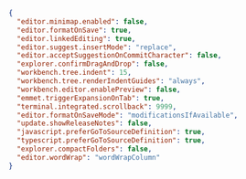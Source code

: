 ```json
{
  "editor.minimap.enabled": false,
  "editor.formatOnSave": true,
  "editor.linkedEditing": true,
  "editor.suggest.insertMode": "replace",
  "editor.acceptSuggestionOnCommitCharacter": false,
  "explorer.confirmDragAndDrop": false,
  "workbench.tree.indent": 15,
  "workbench.tree.renderIndentGuides": "always",
  "workbench.editor.enablePreview": false,
  "emmet.triggerExpansionOnTab": true,
  "terminal.integrated.scrollback": 9999,
  "editor.formatOnSaveMode": "modificationsIfAvailable",
  "update.showReleaseNotes": false,
  "javascript.preferGoToSourceDefinition": true,
  "typescript.preferGoToSourceDefinition": true,
  "explorer.compactFolders": false,
  "editor.wordWrap": "wordWrapColumn"
}
```

